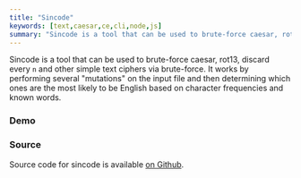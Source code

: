 ```yaml
---
title: "Sincode"
keywords: [text,caesar,ce,cli,node,js]
summary: "Sincode is a tool that can be used to brute-force caesar, rot13, discard every n and other simple text ciphers via brute-force."
---
```


Sincode is a tool that can be used to brute-force caesar, rot13, discard every `n` and other simple text ciphers via brute-force. It works by performing several "mutations" on the input file and then determining which ones are the most likely to be English based on character frequencies and known words. 
### Demo

<AsciinemaEmbed id="319817" width="700px" height="300px"/>

### Source
Source code for sincode is available [on Github](https://github.com/realprogrammer5000/sincode).

